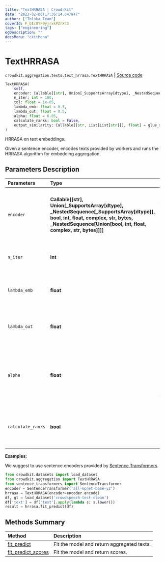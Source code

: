 ```yaml
---
title: "TextHRRASA | Crowd-Kit"
date: "2023-02-06T17:36:14.047947"
author: ["Toloka Team"]
coverId: F_bIcOYF9yjrxkPZrXc3
tags: ["engineering"]
ogDescription: ""
docsMenu: "ckitMenu"
---
```


# TextHRRASA
`crowdkit.aggregation.texts.text_hrrasa.TextHRRASA` | [Source code](https://github.com/Toloka/crowd-kit/blob/v1.2.0/crowdkit/aggregation/texts/text_hrrasa.py#L11)

```python
TextHRRASA(
    self,
    encoder: Callable[[str], Union[_SupportsArray[dtype], _NestedSequence[_SupportsArray[dtype]], bool, int, float, complex, str, bytes, _NestedSequence[Union[bool, int, float, complex, str, bytes]]]],
    n_iter: int = 100,
    tol: float = 1e-05,
    lambda_emb: float = 0.5,
    lambda_out: float = 0.5,
    alpha: float = 0.05,
    calculate_ranks: bool = False,
    output_similarity: Callable[[str, List[List[str]]], float] = glue_similarity
)
```

HRRASA on text embeddings.

Given a sentence encoder, encodes texts provided by workers and runs the HRRASA algorithm for embedding
aggregation.

## Parameters Description

| Parameters | Type | Description |
| :----------| :----| :-----------|
`encoder`|**Callable\[\[str\], Union\[_SupportsArray\[dtype\], _NestedSequence\[_SupportsArray\[dtype\]\], bool, int, float, complex, str, bytes, _NestedSequence\[Union\[bool, int, float, complex, str, bytes\]\]\]\]**|<p>A callable that takes a text and returns a NumPy array containing the corresponding embedding.</p>
`n_iter`|**int**|<p>A number of HRRASA iterations.</p>
`lambda_emb`|**float**|<p>A weight of reliability calculated on embeddigs.</p>
`lambda_out`|**float**|<p>A weight of reliability calculated on outputs.</p>
`alpha`|**float**|<p>Confidence level of chi-squared distribution quantiles in beta parameter formula.</p>
`calculate_ranks`|**bool**|<p>If true, calculate additional attribute `ranks_`.</p>

**Examples:**

We suggest to use sentence encoders provided by [Sentence Transformers](https://www.sbert.net).
```python
from crowdkit.datasets import load_dataset
from crowdkit.aggregation import TextHRRASA
from sentence_transformers import SentenceTransformer
encoder = SentenceTransformer('all-mpnet-base-v2')
hrrasa = TextHRRASA(encoder=encoder.encode)
df, gt = load_dataset('crowdspeech-test-clean')
df['text'] = df['text'].apply(lambda s: s.lower())
result = hrrasa.fit_predict(df)
```
## Methods Summary

| Method | Description |
| :------| :-----------|
[fit_predict](/docs-new/crowd-kit/reference/crowdkit.aggregation.texts.text_hrrasa.TextHRRASA.fit_predict)| Fit the model and return aggregated texts.
[fit_predict_scores](/docs-new/crowd-kit/reference/crowdkit.aggregation.texts.text_hrrasa.TextHRRASA.fit_predict_scores)| Fit the model and return scores.
